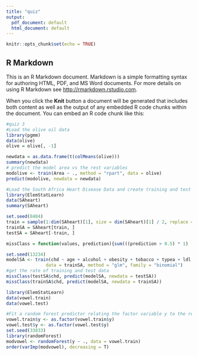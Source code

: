 ```yaml
---
title: "quiz"
output:
  pdf_document: default
  html_document: default
---
```


```r
knitr::opts_chunk$set(echo = TRUE)
```

## R Markdown

This is an R Markdown document. Markdown is a simple formatting syntax for authoring HTML, PDF, and MS Word documents. For more details on using R Markdown see <http://rmarkdown.rstudio.com>.

When you click the **Knit** button a document will be generated that includes both content as well as the output of any embedded R code chunks within the document. You can embed an R code chunk like this:

```r
#quiz 3
#Load the olive oil data
library(pgmm)
data(olive)
olive = olive[, -1]

newdata = as.data.frame(t(colMeans(olive)))
summary(newdata)
# predict the model area vs the rest variables 
modolive <- train(Area ~ ., method = "rpart", data = olive)
predict(modolive, newdata = newdata)


```


```r
#Load the South Africa Heart Disease Data and create training and test sets
library(ElemStatLearn)
data(SAheart)
summary(SAheart)

set.seed(8484)
train = sample(1:dim(SAheart)[1], size = dim(SAheart)[1] / 2, replace = F)
trainSA = SAheart[train, ]
testSA = SAheart[-train, ]

missClass = function(values, prediction){sum(((prediction > 0.5) * 1) != values) / length(values)}

set.seed(13234)
modelSA <- train(chd ~ age + alcohol + obesity + tobacco + typea + ldl, 
               data = trainSA, method = "glm", family = "binomial")
#get the rate of training and test data
missClass(testSA$chd, predict(modelSA, newdata = testSA))
missClass(trainSA$chd, predict(modelSA, newdata = trainSA))

```

```r
library(ElemStatLearn)
data(vowel.train)
data(vowel.test)

#Fit a random forest predictor relating the factor variable y to the remaining variables
vowel.train$y <- as.factor(vowel.train$y)
vowel.test$y <- as.factor(vowel.test$y)
set.seed(33833)
library(randomForest)
modvowel <- randomForest(y ~ ., data = vowel.train)
order(varImp(modvowel), decreasing = T)

```


